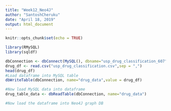 ```yaml
---
title: "Week12_Neo4J"
author: "SantoshCheruku"
date: "April 18, 2019"
output: html_document
---
```


```r
knitr::opts_chunk$set(echo = TRUE)

library(RMySQL)
library(sqldf)

```
```r
dbConnection <- dbConnect(MySQL(), dbname="usp_drug_classification_607", user="root", password="root", host="localhost")
drug_df <- read.csv("usp_drug_classification.csv",sep = ",")
head(drug_df)
#Load dataframe into MySQL table
dbWriteTable(dbConnection, name="drug_data",value = drug_df)

#Now load MySQL data into dataframe
drug_table_data <- dbReadTable(dbConnection, name="drug_data")

#Now load the dataframe into Neo4J graph DB



```

